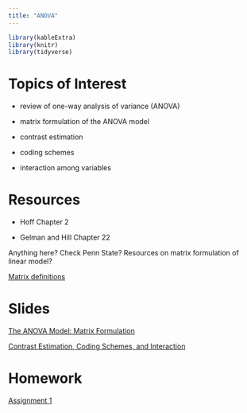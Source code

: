 ```yaml
---
title: "ANOVA"
---
```


```r
library(kableExtra)
library(knitr)
library(tidyverse)
```


# Topics of Interest

- review of one-way analysis of variance (ANOVA)

- matrix formulation of the ANOVA model

- contrast estimation

- coding schemes

- interaction among variables


# Resources

- Hoff Chapter 2

- Gelman and Hill Chapter 22

Anything here?  Check Penn State?  Resources on matrix formulation of linear model?

[Matrix definitions](https://onlinecourses.science.psu.edu/statprogram/reviews/matrix-algebra/definitions)


# Slides


[The ANOVA Model: Matrix Formulation](decks/anova_01_deck.html)

[Contrast Estimation, Coding Schemes, and Interaction](decks/anova_02_deck.html)


# Homework

[Assignment 1](decks/homework/hw1.html)



